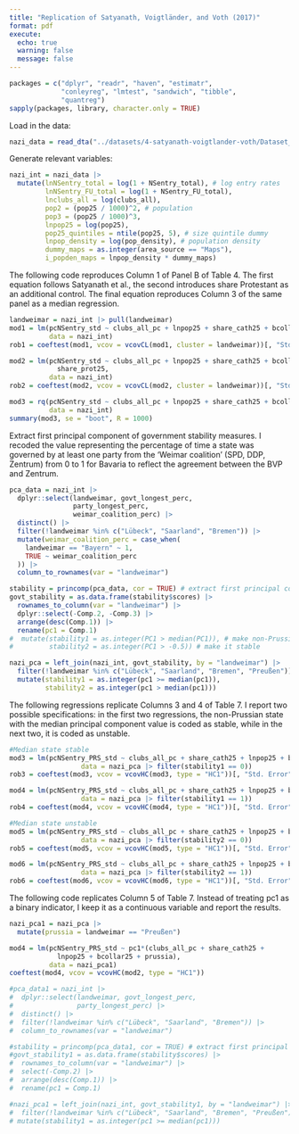 ```yaml
---
title: "Replication of Satyanath, Voigtländer, and Voth (2017)"
format: pdf
execute:
  echo: true
  warning: false
  message: false
---
```


```r
packages = c("dplyr", "readr", "haven", "estimatr", 
             "conleyreg", "lmtest", "sandwich", "tibble",
             "quantreg")
sapply(packages, library, character.only = TRUE)
```

Load in the data:

```r
nazi_data = read_dta("../datasets/4-satyanath-voigtlander-voth/Dataset_Bowling_Replication_JPE.dta")
```

Generate relevant variables:

```r
nazi_int = nazi_data |>
  mutate(lnNSentry_total = log(1 + NSentry_total), # log entry rates
         lnNSentry_FU_total = log(1 + NSentry_FU_total),
         lnclubs_all = log(clubs_all),
         pop2 = (pop25 / 1000)^2, # population
         pop3 = (pop25 / 1000)^3,
         lnpop25 = log(pop25),
         pop25_quintiles = ntile(pop25, 5), # size quintile dummy
         lnpop_density = log(pop_density), # population density
         dummy_maps = as.integer(area_source == "Maps"),
         i_popden_maps = lnpop_density * dummy_maps)
```

The following code reproduces Column 1 of Panel B of Table 4. The first equation follows Satyanath et al., the second introduces share Protestant as an additional control. The final equation reproduces Column 3 of the same panel as a median regression.

```r
landweimar = nazi_int |> pull(landweimar)
mod1 = lm(pcNSentry_std ~ clubs_all_pc + lnpop25 + share_cath25 + bcollar25,
          data = nazi_int)
rob1 = coeftest(mod1, vcov = vcovCL(mod1, cluster = landweimar))[, "Std. Error"]

mod2 = lm(pcNSentry_std ~ clubs_all_pc + lnpop25 + share_cath25 + bcollar25 +
            share_prot25,
          data = nazi_int)
rob2 = coeftest(mod2, vcov = vcovCL(mod2, cluster = landweimar))[, "Std. Error"]

mod3 = rq(pcNSentry_std ~ clubs_all_pc + lnpop25 + share_cath25 + bcollar25,
          data = nazi_int)
summary(mod3, se = "boot", R = 1000)
```

Extract first principal component of government stability measures. I recoded 
the value representing the percentage of time a state was governed by at least 
one party from the 'Weimar coalition' (SPD, DDP, Zentrum) from 0 to 1 for Bavaria 
to reflect the agreement between the BVP and Zentrum.

```r
pca_data = nazi_int |>
  dplyr::select(landweimar, govt_longest_perc, 
                party_longest_perc, 
                weimar_coalition_perc) |>
  distinct() |>
  filter(!landweimar %in% c("Lübeck", "Saarland", "Bremen")) |>
  mutate(weimar_coalition_perc = case_when(
    landweimar == "Bayern" ~ 1,
    TRUE ~ weimar_coalition_perc
  )) |>
  column_to_rownames(var = "landweimar")

stability = princomp(pca_data, cor = TRUE) # extract first principal component
govt_stability = as.data.frame(stability$scores) |>
  rownames_to_column(var = "landweimar") |>
  dplyr::select(-Comp.2, -Comp.3) |>
  arrange(desc(Comp.1)) |>
  rename(pc1 = Comp.1)
#  mutate(stability1 = as.integer(PC1 > median(PC1)), # make non-Prussia median unstable
#         stability2 = as.integer(PC1 > -0.5)) # make it stable

nazi_pca = left_join(nazi_int, govt_stability, by = "landweimar") |>
  filter(!landweimar %in% c("Lübeck", "Saarland", "Bremen", "Preußen")) |>
  mutate(stability1 = as.integer(pc1 >= median(pc1)),
         stability2 = as.integer(pc1 > median(pc1)))
```

The following regressions replicate Columns 3 and 4 of Table 7. I report two
possible specifications: in the first two regressions, the non-Prussian state
with the median principal component value is coded as stable, while in the next
two, it is coded as unstable.

```r
#Median state stable
mod3 = lm(pcNSentry_PRS_std ~ clubs_all_pc + share_cath25 + lnpop25 + bcollar25,
                  data = nazi_pca |> filter(stability1 == 0))
rob3 = coeftest(mod3, vcov = vcovHC(mod3, type = "HC1"))[, "Std. Error"]

mod4 = lm(pcNSentry_PRS_std ~ clubs_all_pc + share_cath25 + lnpop25 + bcollar25,
                  data = nazi_pca |> filter(stability1 == 1))
rob4 = coeftest(mod4, vcov = vcovHC(mod4, type = "HC1"))[, "Std. Error"]

#Median state unstable
mod5 = lm(pcNSentry_PRS_std ~ clubs_all_pc + share_cath25 + lnpop25 + bcollar25,
                  data = nazi_pca |> filter(stability2 == 0))
rob5 = coeftest(mod5, vcov = vcovHC(mod5, type = "HC1"))[, "Std. Error"]

mod6 = lm(pcNSentry_PRS_std ~ clubs_all_pc + share_cath25 + lnpop25 + bcollar25,
                  data = nazi_pca |> filter(stability2 == 1))
rob6 = coeftest(mod6, vcov = vcovHC(mod6, type = "HC1"))[, "Std. Error"]
```

The following code replicates Column 5 of Table 7. Instead of treating pc1 as a
binary indicator, I keep it as a continuous variable and report the results.

```r
nazi_pca1 = nazi_pca |>
  mutate(prussia = landweimar == "Preußen")

mod4 = lm(pcNSentry_PRS_std ~ pc1*(clubs_all_pc + share_cath25 + 
            lnpop25 + bcollar25 + prussia),
          data = nazi_pca1)
coeftest(mod4, vcov = vcovHC(mod2, type = "HC1"))
```

```r
#pca_data1 = nazi_int |>
#  dplyr::select(landweimar, govt_longest_perc, 
#                party_longest_perc) |>
#  distinct() |>
#  filter(!landweimar %in% c("Lübeck", "Saarland", "Bremen")) |>
#  column_to_rownames(var = "landweimar")

#stability = princomp(pca_data1, cor = TRUE) # extract first principal component
#govt_stability1 = as.data.frame(stability$scores) |>
#  rownames_to_column(var = "landweimar") |>
#  select(-Comp.2) |>
#  arrange(desc(Comp.1)) |>
#  rename(pc1 = Comp.1)

#nazi_pca1 = left_join(nazi_int, govt_stability1, by = "landweimar") |>
#  filter(!landweimar %in% c("Lübeck", "Saarland", "Bremen", "Preußen")) |>
# mutate(stability1 = as.integer(pc1 >= median(pc1)))
```










